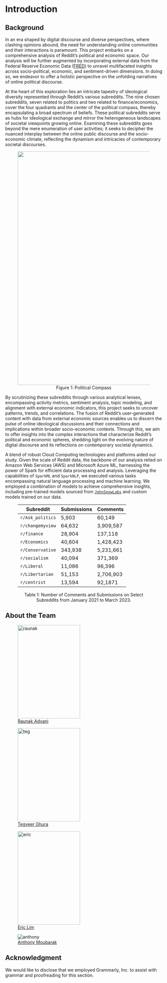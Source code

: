 # Introduction

## Background

In an era shaped by digital discourse and diverse perspectives, where clashing opinions abound, the need for understanding online communities and their interactions is paramount. This project embarks on a comprehensive analysis of Reddit's political and economic space. Our analysis will be further augmented by incorporating external data from the Federal Reserve Economic Data ([FRED](https://fred.stlouisfed.org/docs/api/fred/)) to unravel multifaceted insights across socio-political, economic, and sentiment-driven dimensions. In doing so, we endeavor to offer a holistic perspective on the unfolding narratives of online political discourse.

At the heart of this exploration lies an intricate tapestry of ideological diversity represented through Reddit’s various subreddits. The nine chosen subreddits, seven related to politics and two related to finance/economics, cover the four quadrants and the center of the political compass, thereby encapsulating a broad spectrum of beliefs. These political subreddits serve as hubs for ideological exchange and mirror the heterogeneous landscapes of societal viewpoints growing online. Examining these subreddits goes beyond the mere enumeration of user activities; it seeks to decipher the nuanced interplay between the online public discourse and the socio-economic climate, reflecting the dynamism and intricacies of contemporary societal discourses.

<center>
<figure>
  <img src="./political_compass.png" style="height: 750px; width: 750px;">
  <figcaption>Figure 1: Political Compass</figcaption>
</figure>
</center>

By scrutinizing these subreddits through various analytical lenses, encompassing activity metrics, sentiment analysis, topic modeling, and alignment with external economic indicators, this project seeks to uncover patterns, trends, and correlations. The fusion of Reddit's user-generated content with data from external economic sources enables us to discern the pulse of online ideological discussions and their connections and implications within broader socio-economic contexts. Through this, we aim to offer insights into the complex interactions that characterize Reddit's political and economic spheres, shedding light on the evolving nature of digital discourse and its reflections on contemporary societal dynamics.

A blend of robust Cloud Computing technologies and platforms aided our study. Given the scale of Reddit data, the backbone of our analysis relied on Amazon Web Services (AWS) and Microsoft Azure ML, harnessing the power of Spark for efficient data processing and analysis. Leveraging the capabilities of `SparkML` and `SparkNLP`, we executed various tasks encompassing natural language processing and machine learning. We employed a combination of models to achieve comprehensive insights, including pre-trained models sourced from [`JohnSnowLabs`](https://www.johnsnowlabs.com/) and custom models trained on our data.

<center>
<figure>
| Subreddit | Submissions | Comments |
|------|------------|------------|
| `r/Ask_politics` | 5,903 | 60,149 |
| `r/changemyview` | 64,632 | 3,909,587 |
| `r/finance` | 28,904 | 137,118 |
| `r/Economics` | 40,604 | 1,428,423 |
| `r/Conservative` | 343,938 | 5,231,661 |
| `r/socialism` | 40,094 | 371,369 |
| `r/Liberal` | 11,086 | 96,396 |
| `r/Libertarian` | 51,153 | 2,706,903 |
| `r/centrist` | 13,594 | 92,1871 |
<figcaption>Table 1: Number of Comments and Submissions on Select Subreddits from January 2021 to March 2023.
</figcaption>
</figure>
</center>

## About the Team

<figure>
  <img src="./raunak_profile.jpg" alt="raunak" width="200" height="300">
  <figcaption> <a href="https://www.linkedin.com/in/raunakadvani/" target="_blank">Raunak Advani</a></figcaption>
</figure>
<figure>
  <img src="./teg_profile.png" alt="teg" width="200" height="300">
  <figcaption> <a href="https://www.linkedin.com/in/tegveerg/" target="_blank">Tegveer Ghura</a></figcaption>
</figure>
<figure>
  <img src="./eric_profile.jpg" alt="eric" width="200" height="300">
  <figcaption> <a href="https://www.linkedin.com/in/eric-m-lim/" target="_blank">Eric Lim</a></figcaption>
</figure>
<figure>
  <img src="./anthony_profile.png" alt="anthony">
  <figcaption> <a href="https://www.linkedin.com/in/anthony-moubarak-b23757180/" target="_blank">Anthony Moubarak</a></figcaption>
</figure>

## Acknowledgment

We would like to disclose that we employed Grammarly, Inc. to assist with grammar and proofreading for this section.